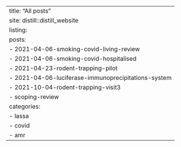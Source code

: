 ---
title: "All posts"
site: distill::distill_website
listing:
  posts:
    - 2021-04-06-smoking-covid-living-review
    - 2021-04-06-smoking-covid-hospitalised
    - 2021-04-23-rodent-trapping-pilot
    - 2021-04-06-luciferase-immunoprecipitations-system
    - 2021-10-04-rodent-trapping-visit3
    - scoping-review
categories:
    - lassa
    - covid
    - amr
---